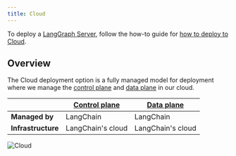 ```yaml
---
title: Cloud
---
```


To deploy a [LangGraph Server](/langgraph-platform/langgraph-server), follow the how-to guide for [how to deploy to Cloud](/langgraph-platform/deploy-to-cloud).

## Overview

The Cloud deployment option is a fully managed model for deployment where we manage the [control plane](/langgraph-platform/control-plane) and [data plane](/langgraph-platform/data-plane) in our cloud.

|                   | [Control plane](/langgraph-platform/control-plane) | [Data plane](/langgraph-platform/data-plane) |
|-------------------|---------------------------------------------------|-----------------------------------------------|
| **Managed by**    | LangChain                                         | LangChain                                     |
| **Infrastructure**| LangChain's cloud                                 | LangChain's cloud                             |

![Cloud](/langgraph-platform/images/langgraph-cloud-architecture.png)
